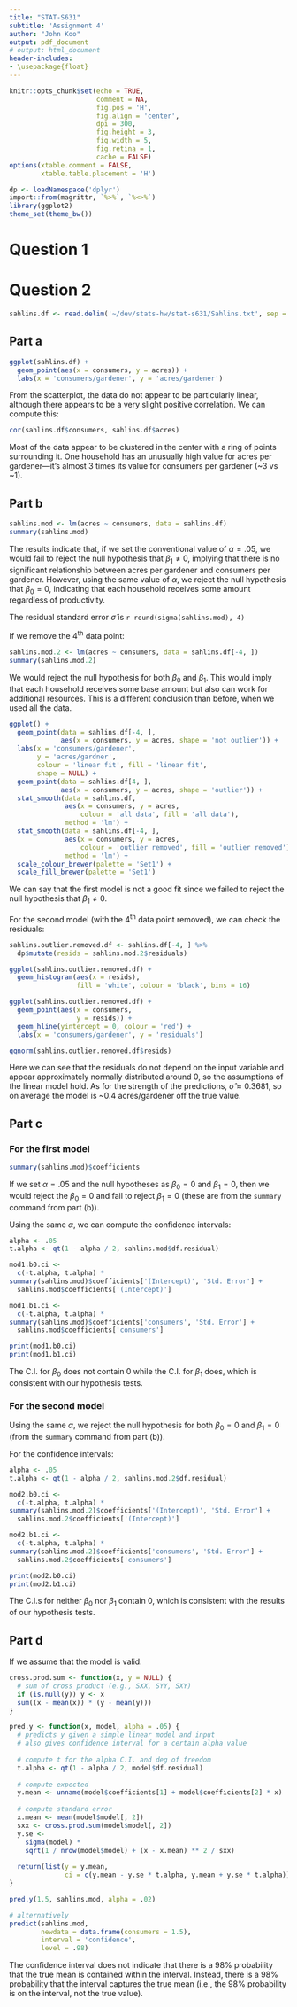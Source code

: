 ```yaml
---
title: "STAT-S631"
subtitle: 'Assignment 4'
author: "John Koo"
output: pdf_document
# output: html_document
header-includes:
- \usepackage{float}
---
```

  
```r
knitr::opts_chunk$set(echo = TRUE, 
                      comment = NA, 
                      fig.pos = 'H', 
                      fig.align = 'center', 
                      dpi = 300, 
                      fig.height = 3, 
                      fig.width = 5, 
                      fig.retina = 1, 
                      cache = FALSE)
options(xtable.comment = FALSE, 
        xtable.table.placement = 'H')
```

```r
dp <- loadNamespace('dplyr')
import::from(magrittr, `%>%`, `%<>%`)
library(ggplot2)
theme_set(theme_bw())
```
# Question 1

# Question 2

```r
sahlins.df <- read.delim('~/dev/stats-hw/stat-s631/Sahlins.txt', sep = ' ')
```

## Part a

```r
ggplot(sahlins.df) + 
  geom_point(aes(x = consumers, y = acres)) + 
  labs(x = 'consumers/gardener', y = 'acres/gardener')
```

From the scatterplot, the data do not appear to be particularly linear, although 
there appears to be a very slight positive correlation. We can compute this:

```r
cor(sahlins.df$consumers, sahlins.df$acres)
```

Most of the data appear to be clustered in the center with a ring of points 
surrounding it. One household has an unusually high value for acres per 
gardener---it's almost 3 times its value for consumers per gardener (~3 vs ~1). 

## Part b

```r
sahlins.mod <- lm(acres ~ consumers, data = sahlins.df)
summary(sahlins.mod)
```

The results indicate that, if we set the conventional value of $\alpha = .05$, 
we would fail to reject the null hypothesis that $\beta_1 \neq 0$, implying that 
there is no significant relationship between acres per gardener and consumers per 
gardener. However, using the same value of $\alpha$, we reject the null 
hypothesis that $\beta_0 = 0$, indicating that each household receives some 
amount regardless of productivity. 

The residual standard error $\hat{\sigma}$ is `r round(sigma(sahlins.mod), 4)`

If we remove the 4^th^ data point:

```r
sahlins.mod.2 <- lm(acres ~ consumers, data = sahlins.df[-4, ])
summary(sahlins.mod.2)
```

We would reject the null hypothesis for both $\beta_0$ and $\beta_1$. This would 
imply that each household receives some base amount but also can work for 
additional resources. This is a different conclusion than before, when we used 
all the data.

```r
ggplot() + 
  geom_point(data = sahlins.df[-4, ], 
             aes(x = consumers, y = acres, shape = 'not outlier')) + 
  labs(x = 'consumers/gardener', 
       y = 'acres/gardner', 
       colour = 'linear fit', fill = 'linear fit',  
       shape = NULL) + 
  geom_point(data = sahlins.df[4, ], 
             aes(x = consumers, y = acres, shape = 'outlier')) + 
  stat_smooth(data = sahlins.df, 
              aes(x = consumers, y = acres, 
                  colour = 'all data', fill = 'all data'), 
              method = 'lm') + 
  stat_smooth(data = sahlins.df[-4, ], 
              aes(x = consumers, y = acres, 
                  colour = 'outlier removed', fill = 'outlier removed'), 
              method = 'lm') + 
  scale_colour_brewer(palette = 'Set1') + 
  scale_fill_brewer(palette = 'Set1')
```

We can say that the first model is not a good fit since we failed to reject 
the null hypothesis that $\beta_1 \neq 0$. 

For the second model (with the 4^th^ data point removed), we can check the 
residuals:

```r
sahlins.outlier.removed.df <- sahlins.df[-4, ] %>% 
  dp$mutate(resids = sahlins.mod.2$residuals)

ggplot(sahlins.outlier.removed.df) + 
  geom_histogram(aes(x = resids), 
                 fill = 'white', colour = 'black', bins = 16)

ggplot(sahlins.outlier.removed.df) + 
  geom_point(aes(x = consumers, 
                 y = resids)) + 
  geom_hline(yintercept = 0, colour = 'red') + 
  labs(x = 'consumers/gardener', y = 'residuals')
```

```r
qqnorm(sahlins.outlier.removed.df$resids)
```

Here we can see that the residuals do not depend on the input variable and 
appear approximately normally distributed around 0, so the assumptions of the 
linear model hold. As for the strength of the predictions, 
$\hat{\sigma} \approx 0.3681$, so on average the model is ~0.4 acres/gardener 
off the true value. 

## Part c

### For the first model

```r
summary(sahlins.mod)$coefficients
```

If we set $\alpha = .05$ and the null hypotheses as $\beta_0 = 0$ and 
$\beta_1 = 0$, then we would reject the $\beta_0 = 0$ and fail to reject 
$\beta_1 = 0$ (these are from the `summary` command from part (b)).

Using the same $\alpha$, we can compute the confidence intervals:

```r
alpha <- .05
t.alpha <- qt(1 - alpha / 2, sahlins.mod$df.residual)

mod1.b0.ci <- 
  c(-t.alpha, t.alpha) * 
summary(sahlins.mod)$coefficients['(Intercept)', 'Std. Error'] + 
  sahlins.mod$coefficients['(Intercept)']

mod1.b1.ci <- 
  c(-t.alpha, t.alpha) * 
summary(sahlins.mod)$coefficients['consumers', 'Std. Error'] + 
  sahlins.mod$coefficients['consumers']

print(mod1.b0.ci)
print(mod1.b1.ci)
```

The C.I. for $\beta_0$ does not contain 0 while the C.I. for $\beta_1$ does, 
which is consistent with our hypothesis tests.

### For the second model

Using the same $\alpha$, we reject the null hypothesis for both $\beta_0 = 0$ 
and $\beta_1 = 0$ (from the `summary` command from part (b)). 

For the confidence intervals: 

```r
alpha <- .05
t.alpha <- qt(1 - alpha / 2, sahlins.mod.2$df.residual)

mod2.b0.ci <- 
  c(-t.alpha, t.alpha) * 
summary(sahlins.mod.2)$coefficients['(Intercept)', 'Std. Error'] + 
  sahlins.mod.2$coefficients['(Intercept)']

mod2.b1.ci <- 
  c(-t.alpha, t.alpha) * 
summary(sahlins.mod.2)$coefficients['consumers', 'Std. Error'] + 
  sahlins.mod.2$coefficients['consumers']

print(mod2.b0.ci)
print(mod2.b1.ci)
```

The C.I.s for neither $\beta_0$ nor $\beta_1$ contain 0, which is consistent 
with the results of our hypothesis tests.

## Part d

If we assume that the model is valid:

```r
cross.prod.sum <- function(x, y = NULL) {
  # sum of cross product (e.g., SXX, SYY, SXY)
  if (is.null(y)) y <- x
  sum((x - mean(x)) * (y - mean(y)))
}

pred.y <- function(x, model, alpha = .05) {
  # predicts y given a simple linear model and input
  # also gives confidence interval for a certain alpha value
  
  # compute t for the alpha C.I. and deg of freedom
  t.alpha <- qt(1 - alpha / 2, model$df.residual)
  
  # compute expected
  y.mean <- unname(model$coefficients[1] + model$coefficients[2] * x)
  
  # compute standard error
  x.mean <- mean(model$model[, 2])
  sxx <- cross.prod.sum(model$model[, 2])
  y.se <- 
    sigma(model) * 
    sqrt(1 / nrow(model$model) + (x - x.mean) ** 2 / sxx)
  
  return(list(y = y.mean, 
              ci = c(y.mean - y.se * t.alpha, y.mean + y.se * t.alpha)))
}

pred.y(1.5, sahlins.mod, alpha = .02)

# alternatively
predict(sahlins.mod, 
        newdata = data.frame(consumers = 1.5), 
        interval = 'confidence', 
        level = .98)
```

The confidence interval does not indicate that there is a 98\% probability 
that the true mean is contained within the interval. Instead, there is a 98\% 
probability that the interval captures the true mean (i.e., the 98\% probability 
is on the interval, not the true value). 